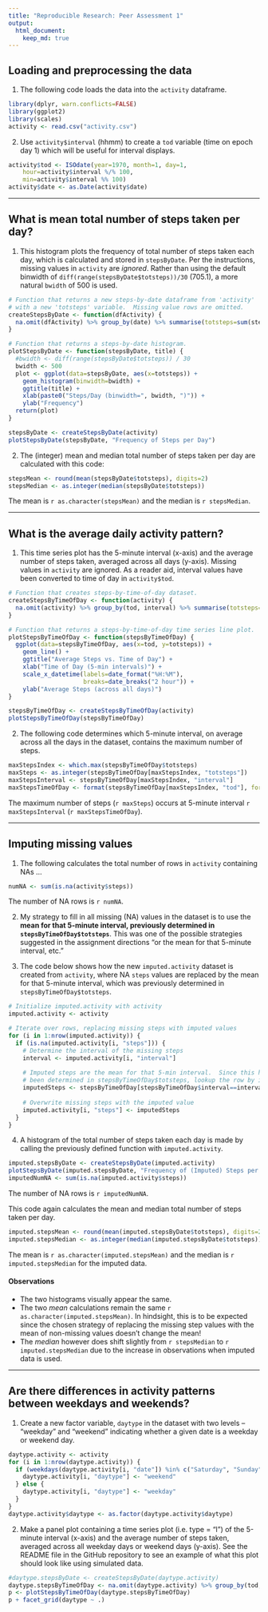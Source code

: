 ```yaml
---
title: "Reproducible Research: Peer Assessment 1"
output: 
  html_document:
    keep_md: true
---
```



## Loading and preprocessing the data
1. The following code loads the data into the `activity` dataframe.
```r
library(dplyr, warn.conflicts=FALSE)
library(ggplot2)
library(scales)
activity <- read.csv("activity.csv")
```

2. Use `activity$interval` (hhmm) to create a `tod` variable (time on epoch day 1) which will be useful for interval displays.
```r
activity$tod <- ISOdate(year=1970, month=1, day=1,
    hour=activity$interval %/% 100,
    min=activity$interval %% 100)
activity$date <- as.Date(activity$date)
```

-------------------------------------------------------------------------------

## What is mean total number of steps taken per day?
1. This histogram plots the frequency of total number of steps taken each day, which is calculated and stored in `stepsByDate`.  Per the instructions, missing values in `activity` are *ignored*.  Rather than using the default binwidth of `diff(range(stepsByDate$totsteps))/30` (705.1), a more natural `bwidth` of 500 is used.
```r
# Function that returns a new steps-by-date dataframe from 'activity'
# with a new 'totsteps' variable.  Missing value rows are omitted.
createStepsByDate <- function(dfActivity) {
  na.omit(dfActivity) %>% group_by(date) %>% summarise(totsteps=sum(steps))
}

# Function that returns a steps-by-date histogram.
plotStepsByDate <- function(stepsByDate, title) {
  #bwidth <- diff(range(stepsByDate$totsteps)) / 30
  bwidth <- 500
  plot <- ggplot(data=stepsByDate, aes(x=totsteps)) +
    geom_histogram(binwidth=bwidth) +
    ggtitle(title) +
    xlab(paste0("Steps/Day (binwidth=", bwidth, ")")) +
    ylab("Frequency")
  return(plot)
}
```
```r
stepsByDate <- createStepsByDate(activity)
plotStepsByDate(stepsByDate, "Frequency of Steps per Day")
```

2. The (integer) mean and median total number of steps taken per day are calculated with this code:
```r
stepsMean <- round(mean(stepsByDate$totsteps), digits=2)
stepsMedian <- as.integer(median(stepsByDate$totsteps))
```
The mean is ``r as.character(stepsMean)`` and the median is ``r stepsMedian``.

-------------------------------------------------------------------------------

## What is the average daily activity pattern?
1. This time series plot has the 5-minute interval (x-axis) and the average number of steps taken, averaged across all days (y-axis).  Missing values in `activity` are ignored.  As a reader aid, interval values have been converted to time of day in `activity$tod`.
```r
# Function that creates steps-by-time-of-day dataset.
createStepsByTimeOfDay <- function(activity) {
  na.omit(activity) %>% group_by(tod, interval) %>% summarise(totsteps=mean(steps))
}

# Function that returns a steps-by-time-of-day time series line plot.
plotStepsByTimeOfDay <- function(stepsByTimeOfDay) {
  ggplot(data=stepsByTimeOfDay, aes(x=tod, y=totsteps)) +
    geom_line() +
    ggtitle("Average Steps vs. Time of Day") +
    xlab("Time of Day (5-min intervals)") +
    scale_x_datetime(labels=date_format("%H:%M"),
                     breaks=date_breaks("2 hour")) +
    ylab("Average Steps (across all days)")
}
```
```r
stepsByTimeOfDay <- createStepsByTimeOfDay(activity)
plotStepsByTimeOfDay(stepsByTimeOfDay)
```


2. The following code determines which 5-minute interval, on average across all the days in the dataset, contains the maximum number of steps.
```r
maxStepsIndex <- which.max(stepsByTimeOfDay$totsteps)
maxSteps <- as.integer(stepsByTimeOfDay[maxStepsIndex, "totsteps"])
maxStepsInterval <- stepsByTimeOfDay[maxStepsIndex, "interval"]
maxStepsTimeOfDay <- format(stepsByTimeOfDay[maxStepsIndex, "tod"], format="%H:%M")
```
The maximum number of steps (`r maxSteps`) occurs at 5-minute interval ``r maxStepsInterval`` (`r maxStepsTimeOfDay`).

-------------------------------------------------------------------------------

## Imputing missing values
1. The following calculates the total number of rows in `activity` containing NAs ...
```r
numNA <- sum(is.na(activity$steps))
```
The number of NA rows is ``r numNA``.

2. My strategy to fill in all missing (NA) values in the dataset is to use the **mean for that 5-minute interval, previously determined in `stepsByTimeOfDay$totsteps`**.  This was one of the possible strategies suggested in the assignment directions "or the mean for that 5-minute interval, etc."

3. The code below shows how the new `imputed.activity` dataset is created from `activity`, where NA `steps` values are replaced by the mean for that 5-minute interval, which was previously determined in `stepsByTimeOfDay$totsteps`.
```r
# Initialize imputed.activity with activity
imputed.activity <- activity

# Iterate over rows, replacing missing steps with imputed values
for (i in 1:nrow(imputed.activity)) {
  if (is.na(imputed.activity[i, "steps"])) {
    # Determine the interval of the missing steps
    interval <- imputed.activity[i, "interval"]
    
    # Imputed steps are the mean for that 5-min interval.  Since this has already
    # been determined in stepsByTimeOfDay$totsteps, lookup the row by interval.
    imputedSteps <- stepsByTimeOfDay[stepsByTimeOfDay$interval==interval, "totsteps"]
    
    # Overwrite missing steps with the imputed value
    imputed.activity[i, "steps"] <- imputedSteps
  }
}
```

4. A histogram of the total number of steps taken each day is made by calling the previously defined function with `imputed.activity`.
```r
imputed.stepsByDate <- createStepsByDate(imputed.activity)
plotStepsByDate(imputed.stepsByDate, "Frequency of (Imputed) Steps per Day")
imputedNumNA <- sum(is.na(imputed.activity$steps))
```
The number of NA rows is ``r imputedNumNA``.

This code again calculates the mean and median total number of steps taken per day.
```r
imputed.stepsMean <- round(mean(imputed.stepsByDate$totsteps), digits=2)
imputed.stepsMedian <- as.integer(median(imputed.stepsByDate$totsteps))
```
The mean is ``r as.character(imputed.stepsMean)`` and the median is ``r imputed.stepsMedian`` for the imputed data.

#### Observations
- The two histograms visually appear the same.
- The two *mean* calculations remain the same ``r as.character(imputed.stepsMean)``.  In hindsight, this is to be expected since the chosen strategy of replacing the missing step values with the mean of non-missing values doesn't change the mean!
- The *median* however does shift slightly from ``r stepsMedian`` to ``r imputed.stepsMedian`` due to the increase in observations when imputed data is used.

-------------------------------------------------------------------------------

## Are there differences in activity patterns between weekdays and weekends?

1. Create a new factor variable, `daytype` in the dataset with two levels – “weekday” and “weekend” indicating whether a given date is a weekday or weekend day.
```r
daytype.activity <- activity
for (i in 1:nrow(daytype.activity)) {
  if (weekdays(daytype.activity[i, "date"]) %in% c("Saturday", "Sunday")) {
    daytype.activity[i, "daytype"] <- "weekend"
  } else {
    daytype.activity[i, "daytype"] <- "weekday"    
  }
}
daytype.activity$daytype <- as.factor(daytype.activity$daytype)
```

2. Make a panel plot containing a time series plot (i.e. type = "l") of the 5-minute interval (x-axis) and the average number of steps taken, averaged across all weekday days or weekend days (y-axis). See the README file in the GitHub repository to see an example of what this plot should look like using simulated data.
```r
#daytype.stepsByDate <- createStepsByDate(daytype.activity)
daytype.stepsByTimeOfDay <- na.omit(daytype.activity) %>% group_by(tod, daytype) %>% summarise(totsteps=mean(steps))
p <- plotStepsByTimeOfDay(daytype.stepsByTimeOfDay)
p + facet_grid(daytype ~ .)
```

